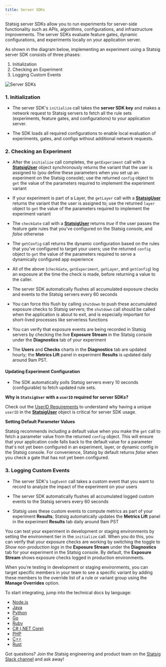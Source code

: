 ```yaml
---
title: Server SDKs
---
```


Statsig server SDKs allow you to run experiments for server-side functionality such as APIs, algorithms, configurations, and infrastructure improvements. The server SDKs evaluate feature gates, dynamic configurations, and experiments locally on your application server.

As shown in the diagram below, implementing an experiment using a Statsig server SDK consists of three phases:
1. Initialization
2. Checking an Experiment
3. Logging Custom Events

<Frame>
  <img src="https://user-images.githubusercontent.com/1315028/169563936-121cb75e-37e5-491f-8bb1-2d853c2e04b8.png" alt="Server SDKs" />
</Frame>

### 1. Initialization

- The server SDK's `initialize` call takes the **server SDK key** and makes a network request to Statsig servers to fetch all the rule sets (experiments, feature gates, and configurations) to your application server.

- The SDK loads all required configurations to enable local evaluation of experiments, gates, and configs without additional network requests.

### 2. Checking an Experiment

 - After the `initialize` call completes, the `getExperiment` call with a [**StatsigUser**](/concepts/user) object synchronously returns the variant that the user is assigned to (you define these parameters when you set up an experiment on the Statsig console); use the returned `config` object to `get` the value of the parameters required to implement the experiment variant
 
 - If your experiment is part of a Layer, the `getLayer` call with a [**StatsigUser**](/concepts/user) returns the variant that the user is assigned to; use the returned `layer` object to `get` the value of the parameters required to implement the experiment variant
  
 - The `checkGate` call with a [**StatsigUser**](/concepts/user) returns _true_ if the user passes the feature gate rules that you've configured on the Statsig console, and _false_ otherwise 
 
 - The `getConfig` call returns the dynamic configuration based on the rules that you've configured to target your users; use the returned `config` object to `get` the value of the parameters required to serve a dynamically configured app experience

 - All of the above (`checkGate`, `getExperiment`, `getLayer`, and `getConfig`) log an exposure at the time the check is made, before returning a value to the caller.
 
 - The server SDK automatically flushes all accumulated exposure checks and events to the Statsig servers every 60 seconds

 - You can force this flush by calling `shutdown` to push these accumulated exposure checks to Statsig servers; the `shutdown` call should be called when the application is about to exit, and is especially important for short-lived processes like serverless functions

 - You can verify that exposure events are being recorded in Statsig servers by checking the live **Exposure Stream** in the Statsig console under the **Diagnostics** tab of your experiment

 - The **Users** and **Checks** charts in the **Diagnostics** tab are updated hourly; the **Metrics Lift** panel in experiment **Results** is updated daily around 9am PST.

#### Updating Experiment Configuration

- The SDK automatically polls Statsig servers every 10 seconds (configurable) to fetch updated rule sets.


<Info title="Best Practices">

**Why is `StatsigUser` with a `userID` required for server SDKs?**

Check out the [UserID Requirements](/concepts/user#why-is-an-id-always-required-for-server-sdks) to understand why having a unique `userID` in the [**StatsigUser**](/concepts/user) object is critical for server SDK usage.

**Setting Default Parameter Values**

Statsig recommends including a default value when you make the `get` call to fetch a parameter value from the returned `config` object. This will ensure that your application code falls back to the default value for a parameter that's not yet been configured in an experiment, layer, or dynamic config in the Statsig console. For convenience, Statsig by default returns _false_ when you check a gate that has not yet been configured.

</Info>

### 3. Logging Custom Events

- The server SDK's `logEvent` call takes a custom event that you want to record to analyze the impact of the experiment on your users

- The server SDK automatically flushes all accumulated logged custom events to the Statsig servers every 60 seconds

- Statsig uses these custom events to compute metrics as part of your experiment **Results**; Statsig automatically updates the **Metrics Lift** panel in the experiment **Results** tab daily around 9am PST

<Info title="Testing exposure checks in development or staging environments">

You can test your experiment in development or staging environments by setting the environment tier in the `initialize` call. When you do this, you can verify that your exposure checks are working by switching the toggle to _Show non-production logs_ in the **Exposure Stream** under the **Diagnostics** tab for your experiment in the Statsig console. By default, the **Exposure Stream** shows exposure checks logged in production environments. 

When you're testing in development or staging environments, you can target specific members in your team to see a specific variant by adding these members to the override list of a rule or variant group using the **Manage Overrides** option.  

</Info>

To start integrating, jump into the technical docs by language:

- [Node.js](/server/nodejsServerSDK)
- [Java](/server/javaSdk)
- [Python](/server/pythonSDK)
- [Go](/server/golangSDK)
- [Ruby](/server/rubySDK)
- [C# (.NET Core)](/server-core/dotnetCoreSDK)
- [PHP](/server/phpSDK)
- [C++](/server/cppSDK)
- [Rust](/server/rustSDK)

Got questions? Join the Statsig engineering and product team on the [Statsig Slack channel](https://statsig.com/slack) and ask away!
